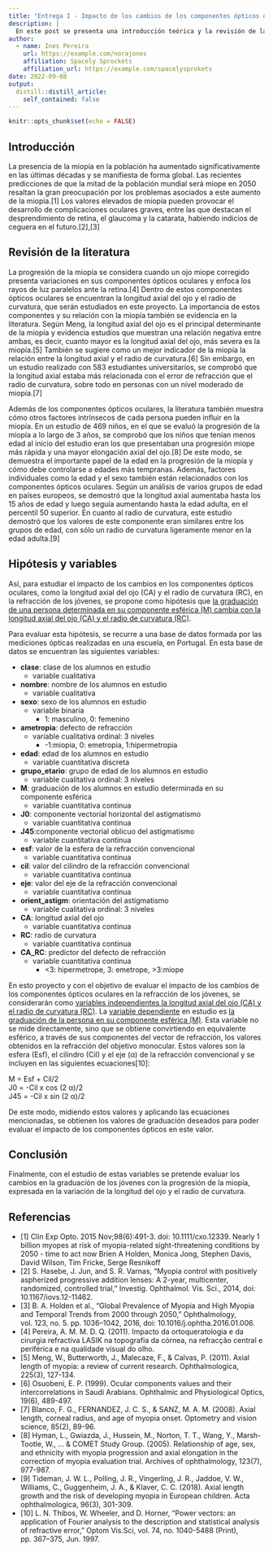```yaml
---
title: "Entrega I - Impacto de los cambios de los componentes ópticos oculares en la refracción de los jóvenes"
description: |
  En este post se presenta una introducción teórica y la revisión de la literatura del proyecto. Esta descripción presenta una introducción al tema y al problema a investigar, así como las variables que se estudiarán a lo largo del proyecto.
author:
  - name: Ines Pereira
    url: https://example.com/norajones
    affiliation: Spacely Sprockets
    affiliation_url: https://example.com/spacelysprokets
date: 2022-09-08
output:
  distill::distill_article:
    self_contained: false
---
```



```r
knitr::opts_chunk$set(echo = FALSE)
```

## Introducción

La presencia de la miopía en la población ha aumentado significativamente en las últimas décadas y se manifiesta de forma global. Las recientes predicciones de que la mitad de la población mundial será miope en 2050 resaltan la gran preocupación por los problemas asociados a este aumento de la miopía.[1] Los valores elevados de miopía pueden provocar el desarrollo de complicaciones oculares graves, entre las que destacan el desprendimiento de retina, el glaucoma y la catarata, habiendo indicios de ceguera en el futuro.[2],[3]

## Revisión de la literatura

La progresión de la miopía se considera cuando un ojo miope corregido presenta variaciones en sus componentes ópticos oculares y enfoca los rayos de luz paralelos ante la retina.[4] Dentro de estos componentes ópticos oculares se encuentran la longitud axial del ojo y el radio de curvatura, que serán estudiados en este proyecto. La importancia de estos componentes y su relación con la miopía también se evidencia en la literatura. Según Meng, la longitud axial del ojo es el principal determinante de la miopía y evidencia estudios que muestran una relación negativa entre ambas, es decir, cuanto mayor es la longitud axial del ojo, más severa es la miopía.[5] También se sugiere como un mejor indicador de la miopía la relación entre la longitud axial y el radio de curvatura.[6] Sin embargo, en un estudio realizado con 583 estudiantes universitarios, se comprobó que la longitud axial estaba más relacionada con el error de refracción que el radio de curvatura, sobre todo en personas con un nivel moderado de miopía.[7] 

Además de los componentes ópticos oculares, la literatura también muestra cómo otros factores intrínsecos de cada persona pueden influir en la miopía. En un estudio de 469 niños, en el que se evaluó la progresión de la miopía a lo largo de 3 años, se comprobó que los niños que tenían menos edad al inicio del estudio eran los que presentaban una progresión miope más rápida y una mayor elongación axial del ojo.[8] De este modo, se demuestra el importante papel de la edad en la progresión de la miopía y cómo debe controlarse a edades más tempranas. Además, factores individuales como la edad y el sexo también están relacionados con los componentes ópticos oculares. Según un análisis de varios grupos de edad en países europeos, se demostró que la longitud axial aumentaba hasta los 15 años de edad y luego seguía aumentando hasta la edad adulta, en el percentil 50 superior. En cuanto al radio de curvatura, este estudio demostró que los valores de este componente eran similares entre los grupos de edad, con sólo un radio de curvatura ligeramente menor en la edad adulta.[9]

## Hipótesis y variables

Así, para estudiar el impacto de los cambios en los componentes ópticos oculares, como la longitud axial del ojo (CA) y el radio de curvatura (RC), en la refracción de los jóvenes, se propone como hipótesis que <u>la graduación de una persona determinada en su componente esférica (M) cambia con la longitud axial del ojo (CA) y el radio de curvatura (RC)</u>.

Para evaluar esta hipótesis, se recurre a una base de datos formada por las mediciones ópticas realizadas en una escuela, en Portugal. En esta base de datos se encuentran las siguientes variables:

* **clase**: clase de los alumnos en estudio\
  + variable cualitativa\
* **nombre**: nombre de los alumnos en estudio\
  + variable cualitativa\
* **sexo**: sexo de los alumnos en estudio\
  + variable binaria\
    - 1: masculino, 0: femenino\
* **ametropia**:  defecto de refracción\
  + variable cualitativa ordinal: 3 niveles\
    - -1:miopia, 0: emetropia, 1:hipermetropia\
* **edad**: edad de los alumnos en estudio\
  + variable cuantitativa discreta\
* **grupo_etario**: grupo de edad de los alumnos en estudio\
  + variable cualitativa ordinal: 3 niveles\
* **M**: graduación de los alumnos en estudio determinada en su componente esférica\
  + variable cuantitativa continua\
* **J0**: componente vectorial horizontal del astigmatismo\
  + variable cuantitativa continua\
* **J45**:componente vectorial oblicuo del astigmatismo\
  + variable cuantitativa continua\
* **esf**: valor de la esfera de la refracción convencional\
  + variable cuantitativa continua\
* **cil**: valor del cilindro de la refracción convencional\
  + variable cuantitativa continua\
* **eje**: valor del eje de la refracción convencional\
  + variable cuantitativa continua\
* **orient_astigm**: orientación del astigmatismo\
  + variable cualitativa ordinal: 3 niveles\
* **CA**: longitud axial del ojo\
  + variable cuantitativa continua\
* **RC**: radio de curvatura\
  + variable cuantitativa continua\
* **CA_RC**: predictor del defecto de refracción\
  + variable cuantitativa continua\
    - <3: hipermetrope, 3: emetrope, >3:miope\

En esto proyecto y con el objetivo de evaluar el impacto de los cambios de los componentes ópticos oculares en la refracción de los jóvenes,  se considerarán como <u>variables independientes la longitud axial del ojo (CA) y el radio de curvatura (RC)</u>. La <u>variable dependiente</u> en estudio es <u>la graduación de la persona en su componente esférica (M)</u>. Esta variable no se mide directamente, sino que se obtiene convirtiendo en equivalente esférico, a través de sus componentes del vector de refracción, los valores obtenidos en la refracción del objetivo monocular. Estos valores son la esfera (Esf), el cilindro (Cil) y el eje (α) de la refracción convencional y se incluyen en las siguientes ecuaciones[10]:\

   M = Esf + Cil/2\
   J0 = -Cil x cos (2 α)/2\
   J45 = -Cil x sin (2 α)/2\

De este modo, midiendo estos valores y aplicando las ecuaciones mencionadas, se obtienen los valores de graduación deseados para poder evaluar el impacto de los componentes ópticos en este valor. 

## Conclusión

Finalmente, con el estudio de estas variables se pretende evaluar los cambios en la graduación de los jóvenes con la progresión de la miopía, expresada en la variación de la longitud del ojo y el radio de curvatura.

## Referencias

* [1]  Clin Exp Opto. 2015 Nov;98(6):491-3. doi: 10.1111/cxo.12339. Nearly 1 billion myopes at risk of myopia-related sight-threatening conditions by 2050 - time to act now Brien A Holden, Monica Jong, Stephen Davis, David Wilson, Tim Fricke, Serge Resnikoff
* [2] S. Hasebe, J. Jun, and S. R. Varnas, “Myopia control with positively aspherized progressive addition lenses: A 2-year, multicenter, randomized, controlled trial,” Investig. Ophthalmol. Vis. Sci., 2014, doi: 10.1167/iovs.12-11462.
* [3]  B. A. Holden et al., “Global Prevalence of Myopia and High Myopia and Temporal Trends from 2000 through 2050,” Ophthalmology, vol. 123, no. 5. pp. 1036–1042, 2016, doi: 10.1016/j.ophtha.2016.01.006.
* [4] Pereira, A. M. M. D. Q. (2011). Impacto da ortoqueratologia e da cirurgia refractiva LASIK na topografia da córnea, na refracção central e periférica e na qualidade visual do olho.
* [5] Meng, W., Butterworth, J., Malecaze, F., & Calvas, P. (2011). Axial length of myopia: a review of current research. Ophthalmologica, 225(3), 127-134.
* [6] Osuobeni, E. P. (1999). Ocular components values and their intercorrelations in Saudi Arabians. Ophthalmic and Physiological Optics, 19(6), 489-497.
* [7] Blanco, F. G., FERNANDEZ, J. C. S., & SANZ, M. A. M. (2008). Axial length, corneal radius, and age of myopia onset. Optometry and vision science, 85(2), 89-96.
* [8] Hyman, L., Gwiazda, J., Hussein, M., Norton, T. T., Wang, Y., Marsh-Tootle, W., ... & COMET Study Group. (2005). Relationship of age, sex, and ethnicity with myopia progression and axial elongation in the correction of myopia evaluation trial. Archives of ophthalmology, 123(7), 977-987.
* [9] Tideman, J. W. L., Polling, J. R., Vingerling, J. R., Jaddoe, V. W., Williams, C., Guggenheim, J. A., & Klaver, C. C. (2018). Axial length growth and the risk of developing myopia in European children. Acta ophthalmologica, 96(3), 301-309.
* [10] L. N. Thibos, W. Wheeler, and D. Horner, “Power vectors: an application of Fourier analysis to the description and statistical analysis of refractive error,” Optom Vis.Sci, vol. 74, no. 1040-5488 (Print), pp. 367–375, Jun. 1997.





